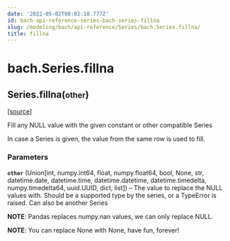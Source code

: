 ```yaml
---
date: '2022-05-02T08:02:18.777Z'
id: bach-api-reference-series-bach-series-fillna
slug: /modeling/bach/api-reference/Series/bach.Series.fillna/
title: fillna
---
```


# bach.Series.fillna

<div class="method">

<h2 class="signature-class"><span class="additional-name">Series.</span><span class="name">fillna(</span><small class="parameter-list"><span class="parameter" id="other">other</span></small>)</h2>


&#8203;<span class="view-source">[[source]](https://github.com/objectiv/objectiv-analytics/blob/main/bach/bach/series/series.py)</span>

<div class="content">

Fill any NULL value with the given constant or other compatible Series

In case a Series is given, the value from the same row is used to fill.


### Parameters

**`other`** (Union[int, numpy.int64, float, numpy.float64, bool, None, str, datetime.date, datetime.time, datetime.datetime, datetime.timedelta, numpy.timedelta64, uuid.UUID, dict, list]) – The value to replace the NULL values with. Should be a supported
type by the series, or a TypeError is raised. Can also be another Series


**NOTE**: Pandas replaces numpy.nan values, we can only replace NULL.

**NOTE**: You can replace None with None, have fun, forever!


</div>

</div>
